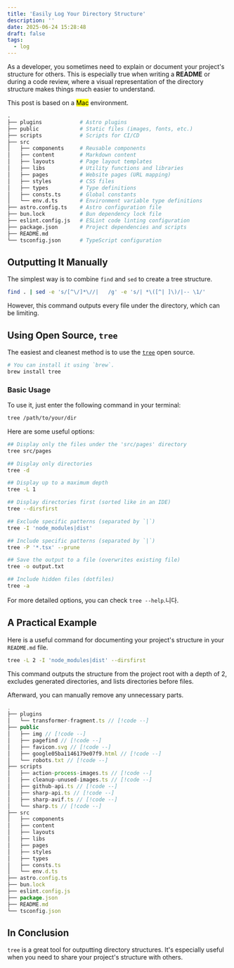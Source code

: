 ```yaml
---
title: 'Easily Log Your Directory Structure'
description: ''
date: 2025-06-24 15:28:48
draft: false
tags:
  - log
---
```


As a developer, you sometimes need to explain or document your project's structure for others. This is especially true when writing a **README** or during a code review, where a visual representation of the directory structure makes things much easier to understand.

This post is based on a <mark>Mac</mark> environment.

```python title="This blog repo's structure"
.
├── plugins            # Astro plugins
├── public             # Static files (images, fonts, etc.)
├── scripts            # Scripts for CI/CD
├── src
│   ├── components     # Reusable components
│   ├── content        # Markdown content
│   ├── layouts        # Page layout templates
│   ├── libs           # Utility functions and libraries
│   ├── pages          # Website pages (URL mapping)
│   ├── styles         # CSS files
│   ├── types          # Type definitions
│   ├── consts.ts      # Global constants
│   └── env.d.ts       # Environment variable type definitions
├── astro.config.ts    # Astro configuration file
├── bun.lock           # Bun dependency lock file
├── eslint.config.js   # ESLint code linting configuration
├── package.json       # Project dependencies and scripts
├── README.md
└── tsconfig.json      # TypeScript configuration
```

## Outputting It Manually

The simplest way is to combine `find` and `sed` to create a tree structure.

```bash
find . | sed -e 's/[^\/]*\//|   /g' -e 's/| *\([^| ]\)/|-- \1/'
```

However, this command outputs every file under the directory, which can be limiting.

## Using Open Source, `tree`
 
The easiest and cleanest method is to use the [`tree`](https://oldmanprogrammer.net/source.php?dir=projects/tree) open source.

```bash
# You can install it using `brew`.
brew install tree
```

### Basic Usage

To use it, just enter the following command in your terminal:

```bash
tree /path/to/your/dir
```

Here are some useful options:

```bash
## Display only the files under the 'src/pages' directory
tree src/pages

## Display only directories
tree -d

## Display up to a maximum depth
tree -L 1

## Display directories first (sorted like in an IDE)
tree --dirsfirst

## Exclude specific patterns (separated by `|`)
tree -I 'node_modules|dist'

## Include specific patterns (separated by `|`)
tree -P '*.tsx' --prune

## Save the output to a file (overwrites existing file)
tree -o output.txt

## Include hidden files (dotfiles)
tree -a
```

For more detailed options, you can check `tree --help`.니다.

## A Practical Example

Here is a useful command for documenting your project's structure in your `README.md` file.

```bash
tree -L 2 -I 'node_modules|dist' --dirsfirst
```

This command outputs the structure from the project root with a depth of 2, excludes generated directories, and lists directories before files.

Afterward, you can manually remove any unnecessary parts.

```js
.
├── plugins
│   └── transformer-fragment.ts // [!code --]
├── public
│   ├── img // [!code --]
│   ├── pagefind // [!code --]
│   ├── favicon.svg // [!code --]
│   ├── google05ba1146179e07f9.html // [!code --]
│   └── robots.txt // [!code --]
├── scripts
│   ├── action-process-images.ts // [!code --]
│   ├── cleanup-unused-images.ts // [!code --]
│   ├── github-api.ts // [!code --]
│   ├── sharp-api.ts // [!code --]
│   ├── sharp-avif.ts // [!code --]
│   └── sharp.ts // [!code --]
├── src
│   ├── components
│   ├── content
│   ├── layouts
│   ├── libs
│   ├── pages
│   ├── styles
│   ├── types
│   ├── consts.ts
│   └── env.d.ts
├── astro.config.ts
├── bun.lock
├── eslint.config.js
├── package.json
├── README.md
└── tsconfig.json
```

## In Conclusion

`tree` is a great tool for outputting directory structures. It's especially useful when you need to share your project's structure with others.
